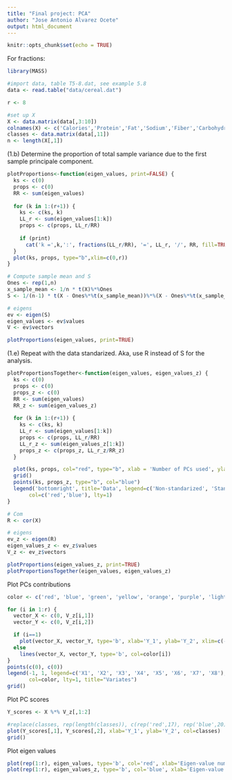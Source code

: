 ```yaml
---
title: "Final project: PCA"
author: "Jose Antonio Alvarez Ocete"
output: html_document
---
```


```r
knitr::opts_chunk$set(echo = TRUE)
```

For fractions:
```r
library(MASS)
```

```r
#import data, table T5-8.dat, see example 5.8
data <- read.table("data/cereal.dat")

r <- 8

#set up X
X <- data.matrix(data[,3:10])
colnames(X) <- c('Calories','Protein','Fat','Sodium','Fiber','Carbohydrates','Sugar','Potassium')
classes <- data.matrix(data[,11])
n <- length(X[,1])
```

(1.b) Determine the proportion of total sample variance due to the first sample principale component.
```r
plotProportions<-function(eigen_values, print=FALSE) {
  ks <- c(0)
  props <- c(0)
  RR <- sum(eigen_values)
  
  for (k in 1:(r+1)) {
    ks <- c(ks, k)
    LL_r <- sum(eigen_values[1:k])
    props <- c(props, LL_r/RR)
    
    if (print)
      cat('k =',k,':', fractions(LL_r/RR), '=', LL_r, '/', RR, fill=TRUE)
  }
  plot(ks, props, type="b",xlim=c(0,r))
}
```

```r
# Compute sample mean and S
Ones <- rep(1,n)
x_sample_mean <- 1/n * t(X)%*%Ones
S <- 1/(n-1) * t(X - Ones%*%t(x_sample_mean))%*%(X - Ones%*%t(x_sample_mean))

# eigens
ev <- eigen(S)
eigen_values <- ev$values
V <- ev$vectors

plotProportions(eigen_values, print=TRUE)
```

(1.e) Repeat with the data standarized. Aka, use R instead of S for the analysis.

```r
plotProportionsTogether<-function(eigen_values, eigen_values_z) {
  ks <- c(0)
  props <- c(0)
  props_z <- c(0)
  RR <- sum(eigen_values)
  RR_z <- sum(eigen_values_z)
  
  for (k in 1:(r+1)) {
    ks <- c(ks, k)
    LL_r <- sum(eigen_values[1:k])
    props <- c(props, LL_r/RR)
    LL_r_z <- sum(eigen_values_z[1:k])
    props_z <- c(props_z, LL_r_z/RR_z)
  }

  plot(ks, props, col="red", type="b", xlab = 'Number of PCs used', ylab = 'Proportion of variance', xlim=c(0,r))
  grid()
  points(ks, props_z, type="b", col="blue")
  legend('bottomright', title='Data', legend=c('Non-standarized', 'Standarized'),
       col=c('red','blue'), lty=1)
}

# Com
R <- cor(X)

# eigens
ev_z <- eigen(R)
eigen_values_z <- ev_z$values
V_z <- ev_z$vectors

plotProportions(eigen_values_z, print=TRUE)
plotProportionsTogether(eigen_values, eigen_values_z)
```

Plot PCs contributions 
```r
color <- c('red', 'blue', 'green', 'yellow', 'orange', 'purple', 'light blue', 'black')

for (i in 1:r) {
  vector_X <- c(0, V_z[i,1])
  vector_Y <- c(0, V_z[i,2])

  if (i==1)
    plot(vector_X, vector_Y, type='b', xlab='Y_1', ylab='Y_2', xlim=c(-1,1), ylim=c(-1,1), col=color[i])
  else
    lines(vector_X, vector_Y, type='b', col=color[i])
}
points(c(0), c(0))
legend(-1, 1, legend=c('X1', 'X2', 'X3', 'X4', 'X5', 'X6', 'X7', 'X8'),
       col=color, lty=1, title="Variates")
grid()
```


Plot PC scores
```r
Y_scores <- X %*% V_z[,1:2]

#replace(classes, rep(length(classes)), c(rep('red',17), rep('blue',20), rep('green', 6)))
plot(Y_scores[,1], Y_scores[,2], xlab='Y_1', ylab='Y_2', col=classes)
grid()
```

Plot eigen values

```r
plot(rep(1:r), eigen_values, type='b', col='red', xlab='Eigen-value number', ylab='Eigen-value value')
plot(rep(1:r), eigen_values_z, type='b', col='blue', xlab='Eigen-value number', ylab='Eigen-value value')
```